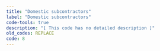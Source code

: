 ```yaml
---
title: "Domestic subcontractors"
label: "Domestic subcontractors"
code-tools: true
description: "[ This code has no detailed description ]"
old_codes: REPLACE
code: 8
---
```

